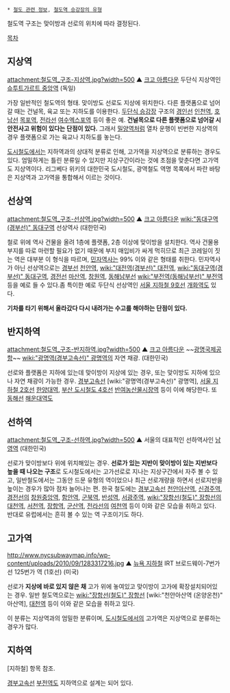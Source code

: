  * [[철도 관련 정보]], [[철도역 승강장의 유형]]

철도역 구조는 맞이방과 선로의 위치에 따라 결정된다.

[[목차]]
== 지상역 ==
attachment:철도역_구조-지상역.jpg?width=500
▲ [[크고 아름다운]] 두단식 지상역인 [[슈투트가르트 중앙역]] (독일)

가장 일반적인 철도역의 형태. 맞이방도 선로도 지상에 위치한다. 다른 플랫폼으로 넘어갈 때는 건널목, 육교 또는 지하도를 이용한다. [[두단식 승강장]] 구조의 [[경인선]] [[인천역]], [[호남선]] [[목포역]], [[전라선]] [[여수엑스포역]] 등이 좋은 예. 
'''건널목으로 다른 플랫폼으로 넘어갈 시 안전사고 위험이 있다는 단점이 있다.''' 그래서 [[밀양역]]처럼 열차 운행이 빈번한 지상역의 경우 플랫폼으로 가는 육교나 지하도를 놓는다.

[[도시철도]]에서는 지하역과의 상대적 분류로 인해, 고가역을 지상역으로 분류하는 경우도 있다. 엄밀하게는 틀린 분류일 수 있지만 지상구간이라는 것에 초점을 맞춘다면 고가역도 지상역이다. 리그베다 위키의 대한민국 도시철도, 광역철도 역명 목록에서 파란 바탕은 지상역과 고가역을 통합해서 이르는 것이다.
== 선상역 ==
attachment:철도역_구조-선상역.jpg?width=500
▲ [[크고 아름다운]] [[wiki:"동대구역(경부선)" 동대구역]] 선상역사 (대한민국)

철로 위에 역사 건물을 올려 1층에 플랫폼, 2층 이상에 맞이방을 설치한다. 역사 건물용 부지를 따로 마련할 필요가 없기 때문에 부지 매입비가 싸게 먹히므로 최근 코레일이 짓는 역은 대부분 이 형식을 따르며, [[민자역사]]는 99% 이와 같은 형태를 취한다. 민자역사가 아닌 선상역으로는 [[경부선]] [[천안역]], [[wiki:"대전역(경부선)" 대전역]], [[wiki:"동대구역(경부선)" 동대구역]], [[경전선]] [[마산역]], [[창원역]], [[동해남부선]] [[wiki:"부전역(동해남부선)" 부전역]] 등을 예로 들 수 있다.좀 특이한 예로 두단식 선상역인 [[서울 지하철 9호선]] [[개화역]]도 있다.

'''기차를 타기 위해서 올라갔다 다시 내려가는 수고를 해야하는 단점이 있다.''' 

== 반지하역 ==
attachment:철도역_구조-반지하역.jpg?width=500
▲ [[크고 아름다운]] ~~[[광명국제공항]]~~ [[wiki:"광명역(경부고속선)" 광명역]]의 자연 채광. (대한민국)

선로와 플랫폼은 지하에 있는데 맞이방이 지상에 있는 경우, 또는 맞이방도 지하에 있으나 자연 채광이 가능한 경우. [[경부고속선]] [wiki:"광명역(경부고속선)" 광명역], [[서울 지하철 2호선]] [[한양대역]], [[부산 도시철도 4호선]] [[반여농산물시장역]] 등이 이에 해당한다. 또 [[동해선]] [[해운대역]]도

== 선하역 ==
attachment:철도역_구조-선하역.jpg?width=500
▲ 서울의 대표적인 선하역사인 [[남영역]] (대한민국)

선로가 맞이방보다 위에 위치해있는 경우. '''선로가 있는 지반이 맞이방이 있는 지반보다 높을 때 나오는 구조'''로 도시철도에서는 고가선로로 지나는 지상구간에서 자주 볼 수 있고, 일반철도에서는 그동안 드문 유형의 역이었으나 최근 선로개량을 하면서 선로지반을 높이는 경우가 많아 점차 늘어나는 편. 한국 철도에는 [[경부고속선]] [[천안아산역]], [[신경주역]], [[경전선]]의 [[창원중앙역]], [[함안역]], [[군북역]], [[반성역]], [[서광주역]], [[wiki:"장항선(철도)" 장항선]]의 [[대천역]], [[서천역]], [[장항역]], [[군산역]], [[전라선]]의 [[여천역]] 등이 이와 같은 모습을 취하고 있다. 반대로 유럽에서는 흔히 볼 수 있는 역 구조이기도 하다.

== 고가역 ==
http://www.nycsubwaymap.info/wp-content/uploads/2010/09/1283317216.jpg
▲ [[뉴욕 지하철]] IRT 브로드웨이-7번가 선 125번가 역 (1호선) (미국)

선로가 '''지상에 바로 있지 않은 채''' 고가 위에 놓여있고 맞이방이 고가에 확장설치되어있는 경우. 일반 철도역으로는 [[wiki:"장항선(철도)" 장항선]] [wiki:"천안아산역 (온양온천)" 아산역], [[대천역]] 등이 이와 같은 모습을 취하고 있다.

이 분류는 지상역과의 엄밀한 분류이며, [[도시철도]]에서의 고가역은 지상역으로 분류하는 경우가 많다.

== 지하역 ==
[지하철] 항목 참조.

[[경부고속선]] [[부전역(동해남부선)|부전역]]도 지하역으로 설계는 되어 있다.

